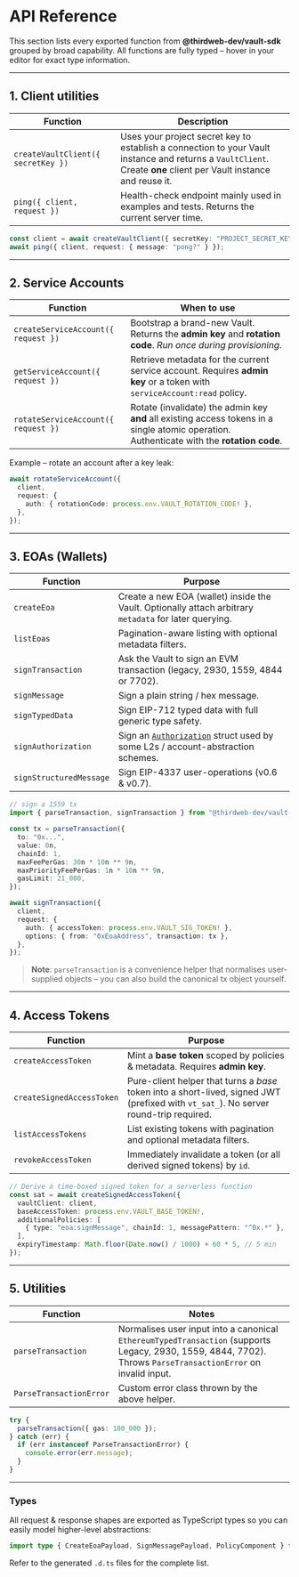 # API Reference

This section lists every exported function from **@thirdweb-dev/vault-sdk** grouped by broad capability. All functions are fully typed – hover in your editor for exact type information.

---

## 1. Client utilities

| Function | Description |
| --- | --- |
| `createVaultClient({ secretKey })` | Uses your project secret key to establish a connection to your Vault instance and returns a `VaultClient`. Create **one** client per Vault instance and reuse it. |
| `ping({ client, request })` | Health-check endpoint mainly used in examples and tests. Returns the current server time. |

```ts
const client = await createVaultClient({ secretKey: "PROJECT_SECRET_KEY" });
await ping({ client, request: { message: "pong?" } });
```

---

## 2. Service Accounts

| Function | When to use |
| --- | --- |
| `createServiceAccount({ request })` | Bootstrap a brand-new Vault. Returns the **admin key** and **rotation code**. _Run once during provisioning_. |
| `getServiceAccount({ request })` | Retrieve metadata for the current service account. Requires **admin key** or a token with `serviceAccount:read` policy. |
| `rotateServiceAccount({ request })` | Rotate (invalidate) the admin key **and** all existing access tokens in a single atomic operation. Authenticate with the **rotation code**. |

Example – rotate an account after a key leak:

```ts
await rotateServiceAccount({
  client,
  request: {
    auth: { rotationCode: process.env.VAULT_ROTATION_CODE! },
  },
});
```

---

## 3. EOAs (Wallets)

| Function | Purpose |
| --- | --- |
| `createEoa` | Create a new EOA (wallet) inside the Vault. Optionally attach arbitrary `metadata` for later querying. |
| `listEoas` | Pagination-aware listing with optional metadata filters. |
| `signTransaction` | Ask the Vault to sign an EVM transaction (legacy, 2930, 1559, 4844 or 7702). |
| `signMessage` | Sign a plain string / hex message. |
| `signTypedData` | Sign EIP-712 typed data with full generic type safety. |
| `signAuthorization` | Sign an [`Authorization`](#authorization) struct used by some L2s / account-abstraction schemes. |
| `signStructuredMessage` | Sign EIP-4337 user-operations (v0.6 & v0.7). |

```ts
// sign a 1559 tx
import { parseTransaction, signTransaction } from "@thirdweb-dev/vault-sdk";

const tx = parseTransaction({
  to: "0x...",
  value: 0n,
  chainId: 1,
  maxFeePerGas: 30n * 10n ** 9n,
  maxPriorityFeePerGas: 1n * 10n ** 9n,
  gasLimit: 21_000,
});

await signTransaction({
  client,
  request: {
    auth: { accessToken: process.env.VAULT_SIG_TOKEN! },
    options: { from: "0xEoaAddress", transaction: tx },
  },
});
```

> **Note**: `parseTransaction` is a convenience helper that normalises user-supplied objects – you can also build the canonical tx object yourself.

---

## 4. Access Tokens

| Function | Purpose |
| --- | --- |
| `createAccessToken` | Mint a **base token** scoped by policies & metadata. Requires **admin key**. |
| `createSignedAccessToken` | Pure-client helper that turns a *base* token into a short-lived, signed JWT (prefixed with `vt_sat_`). No server round-trip required. |
| `listAccessTokens` | List existing tokens with pagination and optional metadata filters. |
| `revokeAccessToken` | Immediately invalidate a token (or all derived signed tokens) by `id`. |

```ts
// Derive a time-boxed signed token for a serverless function
const sat = await createSignedAccessToken({
  vaultClient: client,
  baseAccessToken: process.env.VAULT_BASE_TOKEN!,
  additionalPolicies: [
    { type: "eoa:signMessage", chainId: 1, messagePattern: "^0x.*" },
  ],
  expiryTimestamp: Math.floor(Date.now() / 1000) + 60 * 5, // 5 min
});
```

---

## 5. Utilities

| Function | Notes |
| --- | --- |
| `parseTransaction` | Normalises user input into a canonical `EthereumTypedTransaction` (supports Legacy, 2930, 1559, 4844, 7702). Throws `ParseTransactionError` on invalid input. |
| `ParseTransactionError` | Custom error class thrown by the above helper. |

```ts
try {
  parseTransaction({ gas: 100_000 });
} catch (err) {
  if (err instanceof ParseTransactionError) {
    console.error(err.message);
  }
}
```

---

### Types

All request & response shapes are exported as TypeScript types so you can easily model higher-level abstractions:

```ts
import type { CreateEoaPayload, SignMessagePayload, PolicyComponent } from "@thirdweb-dev/vault-sdk";
```

Refer to the generated `.d.ts` files for the complete list. 
